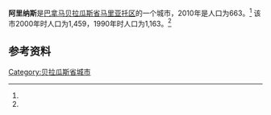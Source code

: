 {{Infobox settlement
|name                   = 阿里纳斯
|native_name            = 
|settlement_type        = [[市_(巴拿马)|市]]
|image_skyline          = 
|image_caption          = 
|image_alt              = 
|pushpin_map            =
|coordinates_display    = inline,title
|coordinates_region     = PA
|subdivision_type       = 国家
|subdivision_name       = {{flag|Panama}}
|subdivision_type1      = [[巴拿马行政区划|省份]]
|subdivision_name1      = [[贝拉瓜斯省|贝拉瓜斯省]]
|subdivision_type2      = [[区_(巴拿马)|区]]
|subdivision_name2      = [[马里亚托区|马里亚托区]]
|leader_title           = 
|leader_name            = 
|established_title      = 设立时间
|established_date       = 
|area_land_km2          = 232.3
|area_footnotes         = <ref name=inec>[http://www.contraloria.gob.pa/inec/archivos/P3601Cuadro11.xls {{Wayback|url=http://www.contraloria.gob.pa/inec/archivos/P3601Cuadro11.xls |date=20160304030354 }} "Cuadro 11 (Superficie, población y densidad de población en la República...)" [Table 11 (Area, population, and population density in the Republic...)<nowiki>]</nowiki>] (.xls). In {{cite web|title=Resultados Finales Básicos|trans-title=Basic Final Results|url=https://www.contraloria.gob.pa/inec/publicaciones/Publicaciones.aspx?ID_SUBCATEGORIA=59&ID_PUBLICACION=360&ID_IDIOMA=1&ID_CATEGORIA=13|publisher=[[巴拿马国家统计及普查局|巴拿马国家统计及普查局]]|accessdate=May 26, 2015|language=es|archive-date=2015-07-10|archive-url=https://web.archive.org/web/20150710070123/http://www.contraloria.gob.pa/inec/Publicaciones/Publicaciones.aspx?ID_SUBCATEGORIA=59&ID_PUBLICACION=360&ID_IDIOMA=1&ID_CATEGORIA=13|dead-url=no}}</ref>
|population_as_of       = 2010
|population_total       = 663
|population_footnotes   = <ref name=inec/>
|population_density_km2 = 2.9
|population_note        = 人口密度数据由计算得出
|timezone1              = [[北美东部时区|东部时区]]
|utc_offset1            = −5
|latd                   = 
|latm                   = 
|lats                   = 
|latNS                  = 
|longd                  = 
|longm                  = 
|longs                  = 
|longEW                 = }}

'''阿里纳斯'''是[[巴拿马|巴拿马]][[贝拉瓜斯省|贝拉瓜斯省]][[马里亚托区|马里亚托区]]的一个城市，2010年是人口为663。<ref name=inec/> 该市2000年时人口为1,459，1990年时人口为1,163。<ref name=inec/>

==参考资料==
{{reflist}}

{{Panama-geo-stub}}
{{Veraguas Province}}

{{coord|7|22|0.1|N|80|51|0.0|W|display=title}}

[[Category:贝拉瓜斯省城市|Category:贝拉瓜斯省城市]]